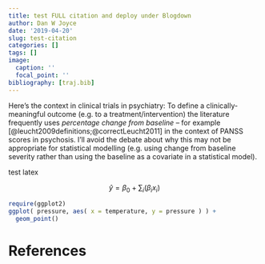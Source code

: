 ```yaml
---
title: test FULL citation and deploy under Blogdown
author: Dan W Joyce
date: '2019-04-20'
slug: test-citation
categories: []
tags: []
image:
  caption: ''
  focal_point: ''
bibliography: [traj.bib]
---
```


Here's the context in clinical trials in psychiatry: To define a clinically-meaningful outcome (e.g. to a treatment/intervention) the literature frequently uses *percentage change from baseline* -- for example [@leucht2009definitions;@correctLeucht2011] in the context of PANSS scores in psychosis.  I'll avoid the debate about why this may not be appropriate for statistical modelling (e.g. using change from baseline severity rather than using the baseline as a covariate in a statistical model).  

test latex

$$
\hat{y} = \beta_0 + \sum_{i} \big( \beta_{i} x_{i}  \big)
$$

```r
require(ggplot2)
ggplot( pressure, aes( x = temperature, y = pressure ) ) +
  geom_point()
```

# References
